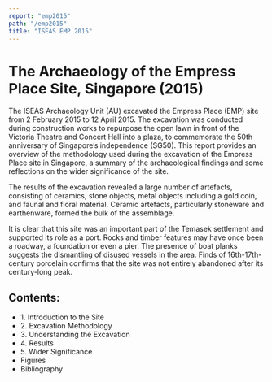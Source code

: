 ```yaml
---
report: "emp2015"
path: "/emp2015"
title: "ISEAS EMP 2015"
---
```



# The Archaeology of the Empress Place Site, Singapore (2015)

The ISEAS Archaeology Unit (AU) excavated the Empress Place (EMP) site from 2 February 2015 to 12 April 2015. The excavation was conducted during construction works to repurpose the open lawn in front of the Victoria Theatre and Concert Hall into a plaza, to commemorate the 50th anniversary of Singapore’s independence  (SG50). This report provides an overview of the methodology used during the excavation of the Empress Place site in Singapore, a summary of the archaeological findings and some reflections on the wider significance of the site. 

The results of the excavation revealed a large number of artefacts, consisting of ceramics, stone objects, metal objects including a gold coin, and faunal and floral material. Ceramic artefacts, particularly stoneware and earthenware, formed the bulk of the assemblage.

It is clear that this site was an important part of the Temasek settlement and supported its role as a port. Rocks and timber features may have once been a roadway, a foundation or even a pier. The presence of boat planks suggests the dismantling of disused vessels in the area. Finds of 16th-17th-century porcelain confirms that the site was not entirely abandoned after its century-long peak.

## Contents:

 - <BaseLink href="/emp2015/text/introduction">1. Introduction to the Site</BaseLink>
 - <BaseLink href="/emp2015/text/excavationmethodology">2. Excavation Methodology</BaseLink>
 - <BaseLink href="/emp2015/text/understanding">3. Understanding the Excavation</BaseLink>
 - <BaseLink href="/emp2015/text/results">4. Results</BaseLink>
 - <BaseLink href="/emp2015/text/widersignificance">5. Wider Significance</BaseLink>
 - <BaseLink href="/emp2015/text/figures">Figures</BaseLink>
 - <BaseLink href="/emp2015/text/bibliography">Bibliography</BaseLink>


